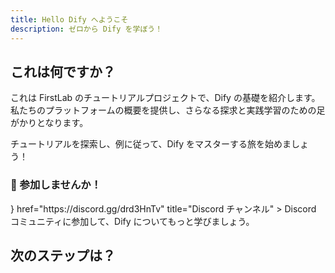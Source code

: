 ```yaml
---
title: Hello Dify へようこそ
description: ゼロから Dify を学ぼう！
---
```


## これは何ですか？

これは FirstLab のチュートリアルプロジェクトで、Dify の基礎を紹介します。私たちのプラットフォームの概要を提供し、さらなる探求と実践学習のための足がかりとなります。

チュートリアルを探索し、例に従って、Dify をマスターする旅を始めましょう！

### 👋 参加しませんか！

<Cards>
  <Card 
    icon={<i className="ri-discord-fill ri-lg" />} 
    href="https://discord.gg/drd3HnTv" 
    title="Discord チャンネル"
  >
    Discord コミュニティに参加して、Dify についてもっと学びましょう。
  </Card>
</Cards>

## 次のステップは？

<Cards>
  <Card title="プラグイン開発の学習を始める" href="./docs/plugin" />
</Cards> 